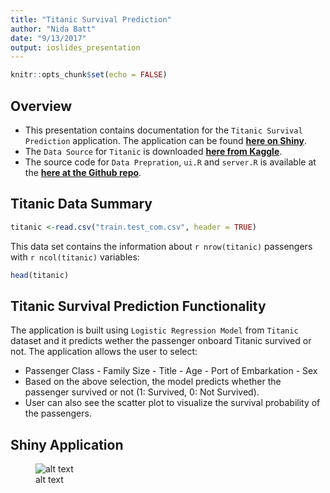 ```yaml
---
title: "Titanic Survival Prediction"
author: "Nida Batt"
date: "9/13/2017"
output: ioslides_presentation
---
```

```r
knitr::opts_chunk$set(echo = FALSE)
```

## Overview
- This presentation contains documentation for the `Titanic Survival Prediction` application. The application can be found [**here on Shiny**](https://nidabatt.shinyapps.io/shinyLM/).
- The `Data Source` for `Titanic` is downloaded [**here from Kaggle**](https://www.kaggle.com/c/titanic/data).
- The source code for `Data Prepration`, `ui.R` and `server.R` is available at the [**here at the Github repo**](https://github.com/NidaBat/Shiny-Application-and-Reproducible-Pitch).

## Titanic Data Summary
```r
titanic <-read.csv("train.test_com.csv", header = TRUE)
```
This data set contains the information about `r nrow(titanic)` passengers with `r ncol(titanic)` variables:
```r
head(titanic)
```
## Titanic Survival Prediction Functionality
The application is built using `Logistic Regression Model` from `Titanic` dataset and it predicts wether the passenger onboard Titanic survived or not. The application allows the user to select:

- Passenger Class - Family Size - Title - Age - Port of Embarkation - Sex
- Based on the above selection, the model predicts whether the passenger survived or not (1: Survived, 0: Not Survived).
- User can also see the scatter plot to visualize the survival probability of the passengers.

## Shiny Application
![alt text](/Users/sarmadbatt/Desktop/coursera/shinyLM/image1.png)


